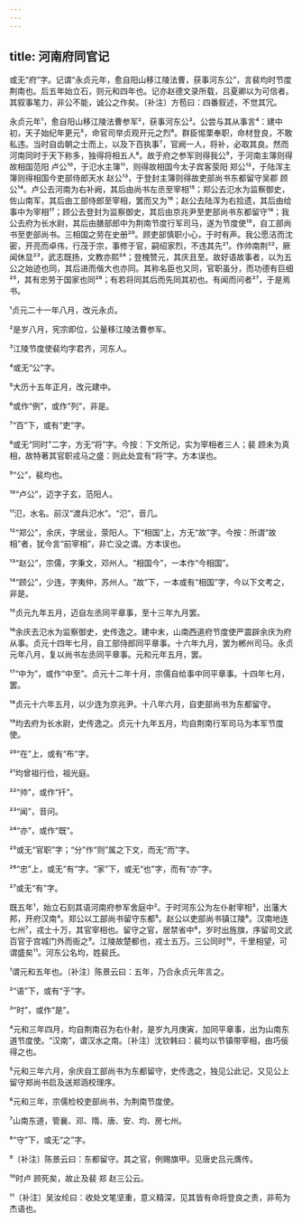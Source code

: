 ```yaml
---
---
---
```

title: 河南府同官记
---







或无“府”字。记谓“永贞元年，愈自阳山移江陵法曹，获事河东公”，言裴均时节度荆南也。后五年始立石，则元和四年也。记亦赵德文录所载，吕夏卿以为可信者。其叙事笔力，非公不能，诚公之作矣。〔补注〕方苞曰：四番叙述，不觉其冗。

永贞元年¹，愈自阳山移江陵法曹参军²，获事河东公³。公尝与其从事言⁴：建中初，天子始纪年更元⁵，命官司举贞观开元之烈⁶。群臣惕栗奉职，命材登良，不敢私违。当时自齿朝之士而上，以及下百执事⁷，官阙一人，将补，必取其良。然而河南同时于天下称多，独得将相五人⁸。故于府之参军则得我公⁹，于河南主簿则得故相国范阳 卢公¹⁰，于氾水主簿¹¹，则得故相国今太子宾客荥阳 郑公¹²，于陆浑主簿则得相国今吏部侍郎天水 赵公¹³，于登封主簿则得故吏部尚书东都留守吴郡 顾公¹⁴。卢公去河南为右补阙，其后由尚书左丞至宰相¹⁵；郑公去氾水为监察御史，佐山南军，其后由工部侍郎至宰相，罢而又为¹⁶；赵公去陆浑为右拾遗，其后由给事中为宰相¹⁷；顾公去登封为监察御史，其后由京兆尹至吏部尚书东都留守¹⁸；我公去府为长水尉，其后由膳部郎中为荆南节度行军司马，遂为节度使¹⁹，自工部尚书至吏部尚书。三相国之劳在史册²⁰。顾吏部慎职小心，于时有声。我公愿洁而沈密，开亮而卓伟，行茂于宗，事修于官，嗣绍家烈，不违其先²¹。作帅南荆²²，厥闻休显²³，武志既扬，文教亦熙²⁴；登槐赞元，其庆且至。故好语故事者，以为五公之始迹也同，其后进而偕大也亦同。其称名臣也又同，官职虽分，而功德有巨细²⁵，其有忠劳于国家也同²⁶；有若将同其后而先同其初也。有闻而问者²⁷，于是焉书。

¹贞元二十一年八月，改元永贞。

²是岁八月，宪宗即位，公量移江陵法曹参军。

³江陵节度使裴均字君齐，河东人。

⁴或无“公”字。

⁵大历十五年正月，改元建中。

⁶或作“例”，或作“列”，非是。

⁷“百”下，或有“吏”字。

⁸或无“同时”二字，方无“将”字。今按：下文所记，实为宰相者三人；裴 顾未为真相，故特著其官职戎马之盛：则此处宜有“将”字。方本误也。

⁹“公”，裴均也。

¹⁰“卢公”，迈字子玄，范阳人。

¹¹氾，水名。前汉“渡兵氾水”。“氾”，音几。

¹²“郑公”，余庆，字居业，荥阳人。下“相国”上，方无“故”字。今按：所谓“故相”者，犹今言“前宰相”，非亡没之谓。方本误也。

¹³“赵公”，宗儒，字秉文，邓州人。“相国今”，一本作“今相国”。

¹⁴“顾公”，少连，字夷仲，苏州人。“故”下，一本或有“相国”字，今以下文考之，非是。

¹⁵贞元九年五月，迈自左丞同平章事，至十三年九月罢。

¹⁶余庆去氾水为监察御史，史传逸之。建中末，山南西道府节度使严震辟余庆为府从事。贞元十四年七月，自工部侍郎同平章事。十六年九月，罢为郴州司马。永贞元年八月，复以尚书左丞同平章事。元和元年五月，罢。

¹⁷“中为”，或作“中至”。贞元十二年十月，宗儒自给事中同平章事。十四年七月，罢。

¹⁸贞元十六年五月，以少连为京兆尹。十八年六月，自吏部尚书为东都留守。

¹⁹均去府为长水尉，史传逸之。贞元十九年五月，均自荆南行军司马为本军节度使。

²⁰“在”上，或有“布”字。

²¹均曾祖行俭，祖光庭。

²²“帅”，或作“扦”。

²³“闻”，音问。

²⁴“亦”，或作“既”。

²⁵或无“官职”字；“分”作“则”属之下文，而无“而”字。

²⁶“忠”上，或无“有”字。“家”下，或无“也”字，而有“亦”字。

²⁷或无“有”字。

既五年¹，始立石刻其语河南府参军舍庭中²。于时河东公为左仆射宰相³，出藩大邦，开府汉南⁴。郑公以工部尚书留守东都⁵。赵公以吏部尚书镇江陵⁶。汉南地连七州⁷，戎士十万，其官宰相也。留守之官，居禁省中⁸，岁时出旌旗，序留司文武百官于宫城门外而衙之⁹。江陵故楚都也，戎士五万。三公同时¹⁰，千里相望，可谓盛矣¹¹。河东公名均，姓裴氏。

¹谓元和五年也。〔补注〕陈景云曰：五年，乃合永贞元年言之。

²“语”下，或有“于”字。

³“时”，或作“是”。

⁴元和三年四月，均自荆南召为右仆射，是岁九月庚寅，加同平章事，出为山南东道节度使。“汉南”，谓汉水之南。〔补注〕沈钦韩曰：裴均以节镇带宰相，由巧佞得之也。

⁵元和三年六月，余庆自工部尚书为东都留守，史传逸之，独见公此记，又见公上留守郑尚书启及送郑涵校理序。

⁶元和三年，宗儒检校吏部尚书，为荆南节度使。

⁷山南东道，管襄、邓、隋、唐、安、均、房七州。

⁸“守”下，或无“之”字。

⁹〔补注〕陈景云曰：东都留守。其之官，例赐旗甲。见唐史吕元膺传。

¹⁰时卢 顾死矣，故止及裴 郑 赵三公云。

¹¹〔补注〕吴汝纶曰：收处文笔坚重，意义精深，见其皆有命将登良之责，非苟为杰语也。